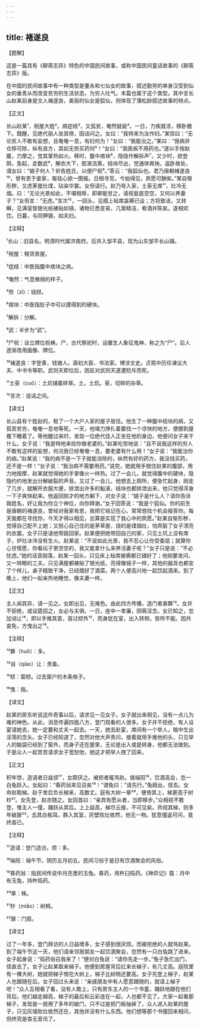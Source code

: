 ```yaml
---
---
---
```

title: 褚遂良
---




【题解】


这是一篇具有《聊斋志异》特色的中国民间故事，或称中国民间童话故事的《聊斋志异》版。

在中国的民间故事中有一种类型是董永和七仙女的故事，叙述勤劳的单身汉受到仙女的垂青从而改变贫穷的生活状态，为穷人吐气。本篇也属于这个类型。其中言长山赵某前身是文人褚遂良，美丽的仙女是狐仙，则体现了蒲松龄叙述故事的特点。


【正文】

长山赵某¹，税屋大姓²。病症结³，又孤贫，奄然就毙⁴。一日，力疾就凉，移卧檐下。既醒，见绝代丽人坐其傍，因诘问之。女曰：“我特来为汝作妇。”某惊曰：“无论贫人不敢有妄想，且奄奄一息，有妇何为！”女曰：“我能治之。”某曰：“我病非仓猝可除，纵有良方，其如无赀买药何⁵！”女曰：“我医疾不用药也。”遂以手按赵腹，力摩之，觉其掌热如火。移时，腹中痞块⁶，隐隐作解拆声⁷。又少时，欲登厕，急起，走数武⁸，解衣大下，胶液流离，结块尽出，觉通体爽快。返卧故处，谓女曰：“娘子何人？祈告姓氏，以便尸祝⁹。”答云：“我狐仙也。君乃唐朝褚遂良¹⁰，曾有恩于妾家，每铭心欲一图报。日相寻觅，今始得见，夙愿可酬矣。”某自惭形秽，又虑茅屋灶煤，玷染华裳。女但请行。赵乃导入家，土莝无席¹¹，灶冷无烟。曰：“无论光景如此，不堪相辱，即卿能甘之，请视瓮底空空，又何以养妻子？”女但言：“无虑。”言次¹²，一回头，见榻上毡席衾褥已设；方将致诘，又转瞬，见满室皆银光纸裱贴如镜，诸物已悉变易，几案精洁，肴酒并陈矣。遂相欢饮。日暮，与同狎寝，如夫妇。

【注释】


¹长山：旧县名。明清时代属济南府。后并入邹平县，现为山东邹平长山镇。

²税屋：租赁房屋。

³症结：中医指腹中痞块之病。

⁴奄然：气息微弱的样子。

⁵赀（zī）：钱财。

⁶痞块：中医指肚子中可以摸得到的硬块。

⁷解拆：分解。

⁸武：半步为“武”。

⁹尸祝：设立牌位祝祷。尸，古代祭祀时，设置生人象征鬼神，称之为“尸”。后人逐渐改用画像、牌位。

¹⁰褚遂良：字登善，钱塘人。唐初大臣、书法家。博涉文史。贞观中历任谏议大夫、中书令等职。武则天即位后，因反对武则天遂遭贬斥而死。

¹¹土莝（cuò）：土炕铺着碎草。土，土炕。莝，切碎的杂草。

¹²言次：说话之间。





【译文】


长山县有个姓赵的，租了一个大户人家的屋子居住。他生了一种腹中结块的病，又孤苦贫穷，奄奄一息地等死。一天，他竭力挣扎着要找一个凉快的地方，便挪到屋檐下睡着了。等他醒过来时，发现一位绝代佳人正坐在他的身边，他便问女子来干什么。女子说：“我是特地来给你做老婆的。”赵某吃惊地说：“且不说我这样的穷人不敢有这样的妄想，何况我已经奄奄一息，要老婆有什么用！”女子说：“我能治你的病。”赵某说：“我的病不是一下子就能消除的，纵然有好的药方，我没钱买药，还不是一样！”女子说：“我治病不需要用药。”说完，她就用手按住赵某的腹部，用力地按摩，赵某就觉得她的手掌像火一样热。过了一会儿，就觉得腹中的硬块，隐隐约约地发出分解破裂的声音。又过了一会儿，他想去上厕所，便急忙起身，刚走了几步，就解开衣服大便，排泄出许多的黏液，结块也都排泄出来，他只觉得浑身一下子爽快起来。他返回刚才的地方躺下，对女子说：“娘子是什么人？请你告诉我姓名，好让我为你立个神位，向你拜谢。”女子回答说：“我是个狐仙。你的前生是唐朝的褚遂良，曾经对我家有恩，我把它铭记在心，常常想找个机会报答你。每天我都在寻找你，今天才得以相见，总算是实现了我心中的夙愿。”赵某自惭形秽，觉得自己配不上她；又担心自己住的是茅草屋，烧的是煤烟灶，怕弄脏了女子漂亮的衣裳。女子只是请他带路回家。赵某便把她带回自己的家，只见土坑上没有席子，炉灶冰冷没有生火。赵某说：“不说如此光景，我不忍心让你受委屈；就算你心甘情愿，你看坛子里空空的，我又能拿什么来养活妻子呢？”女子只是说：“不必忧虑。”她的话音刚落，赵某一回头，只见床上毡席被褥都已铺好了；他刚要发问，又一转眼的工夫，只见满屋都裱贴了银光纸，亮得像镜子一样，其他的器具也都变了个样儿，桌子精致干净，已经摆好了酒菜。两个人便高兴地一起饮起酒来。到了晚上，他们一起亲热地睡觉，像夫妻一样。


【正文】

主人闻其异，请一见之。女即出见，无难色。由此四方传播，造门者甚夥¹³。女并不拒绝，或设筵招之，女必与夫俱。一日，座中一孝廉，阴萌淫念。女已知之，忽加诮让¹⁴，即以手推其首，首过棂外¹⁵，而身犹在室，出入转侧，皆所不能。因共哀免，方曳出之¹⁶。

【注释】


¹³夥（huǒ）：多。

¹⁴诮（qiào）让：责备。

¹⁵棂：窗棂。过去窗户的木条格子。

¹⁶曳：拖。





【译文】


赵某的房东听说这件奇事以后，请求见一见女子。女子就出来相见，没有一点儿为难的神色。从此，消息传遍四面八方，登门观看的人很多。女子并不拒绝，有人设宴请她去，她一定要和丈夫一起去。一天，她去赴宴，席间有一个举人，暗中生出淫荡的念头。女子已经知道了，忽然对他大声责问，接着就用手推他的头，只见举人的脑袋已经到了窗外，而身子还在屋里，无论是出入或是转身，他都无法做到。于是众人一起苦苦请求女子宽恕他，她这才把举人拽了回来。


【正文】

积年馀，造请者日益烦¹⁷，女颇厌之。被拒者辄骂赵。值端阳¹⁸，饮酒高会，忽一白兔跃入。女起曰：“舂药翁来见召矣¹⁹！”谓兔曰：“请先行。”兔趋出，径去。女命赵取梯。赵于舍后负长梯来，高数丈。庭有大树一章²⁰，便倚其上，梯更高于树杪²¹。女先登，赵亦随之。女回首曰：“亲宾有愿从者，当即移步。”众相视不敢登，惟主人一僮，踊跃从其后。上上益高，梯尽云接，不可见矣。共视其梯，则多年破扉²²，去其白板耳。群入其室，灰壁败灶依然，他无一物。犹意僮返可问，竟终杳已。

【注释】


¹⁷造请：登门造访。烦：多。

¹⁸端阳：端午节，阴历五月初五。民间习俗于是日有饮酒聚会的风俗。

¹⁹舂药翁：指民间传说中月亮里的玉兔。舂药，用杵臼捣药。《神异记》载：月中有玉兔，持杵捣药。

²⁰章：株。

²¹杪（miǎo）：树梢。

²²扉：门扇。





【译文】


过了一年多，登门拜访的人日益增多，女子感到很厌烦。而被拒绝的人就骂赵某。到了端午节这一天，他们请来邻居朋友一起饮酒聚会，忽然有一只白兔跳了进来。女子起身说：“捣药翁召我来了！”便对白兔说：“请你先走一步。”兔子急忙出门，径直去了。女子让赵某取来梯子。他便到房屋背后扛来长梯子，有几丈高。庭院里有一棵大树，她就把梯子倚在大树上，梯子比树梢还要高。女子先登上梯子，赵某人也跟随在后。女子回过头来说：“亲戚朋友中有人愿意跟随的，就请上梯子吧！”众人互相看了看，没有人敢上，只有房东主人的一个书童，踊跃地跟在他们背后。他们越走越高，梯子的最后和云彩连在一起，人也都不见了。大家一起看那梯子，发现是一扇用了多年的破门，只不过是把门板抽掉了。众人进入赵某的屋子，只见灰墙败灶依然还在，其他并没有什么东西。他们想等那个书僮回来相问，但终究是杳无音讯了。